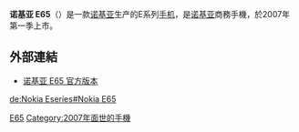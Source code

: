 {{Infobox Mobile
| name = Nokia E65
| image = Nokia e65.jpg
| imagesize = 100 px
| manufacturer = [[诺基亚|诺基亚]]
| available = 2007年2月14日
| screen = 2.2英寸 (1600万色)
| camera = 200万像素
| operatingsystem = [[Symbian_OS|Symbian OS]] 
| memory = 65MB (RAM)
| networks = 
| battery = BL-5F 950 [[mAh|mAh]]
| connectivity = [[蓝牙|蓝牙]] 2.0, Micro-USB
| size = 105 x 49 x 15.5 mm
| form = [[推拉式|推拉式]]
| weight = 115 g
| related = 
}}
'''诺基亚 E65'''（'''{{lang|en|Nokia E65}}'''）是一款[[诺基亚|诺基亚]]生产的E系列[[手机|手机]]，是[[诺基亚|诺基亚]]商務手機，於2007年第一季上市。

== 外部連結 ==
* [https://web.archive.org/web/20090303211713/http://europe.nokia.com/A4344227 诺基亚 E65 官方版本]

{{Nokia phones}}

[[Category:诺基亚手机|E65]]
[[Category:2007年面世的手機|Category:2007年面世的手機]]

[[de:Nokia_Eseries#Nokia_E65|de:Nokia Eseries#Nokia E65]]